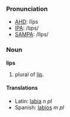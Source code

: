 ===Pronunciation===
*[[w:AHD|AHD]]: lĭps
*[[w:IPA|IPA]]: /lɪps/
*[[w:SAMPA|SAMPA]]: /lIps/

===Noun===
'''lips'''

# plural of [[lip]].

====Translations====
*Latin: [[labia]] ''n pl''
*Spanish: [[labios]] ''m pl''